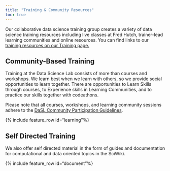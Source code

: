 ```yaml
---
title: "Training & Community Resources"
toc: true
---
```



Our collaborative data science training group creates a variety of data science training resources including live classes at Fred Hutch, trainer-lead learning communities and online resources.  You can find links to our [training resources on our Training page.](https://hutchdatascience.org/training/)


## Community-Based Training

Training at the Data Science Lab consists of more than courses and workshops. We learn best when we learn with others, so we provide social opportunities to learn together. There are opportunities to Learn Skills through courses, to Experience skills in Learning Communities, and to practice our skills together with codeathons.

Please note that all courses, workshops, and learning community sessions adhere to the [DaSL Community Participation Guidelines](pages/participation.qmd). 

{% include feature_row id="learning"%}

## Self Directed Training

We also offer self directed material in the form of guides and documentation for computational and data oriented topics in the SciWiki.

{% include feature_row id="document"%}




